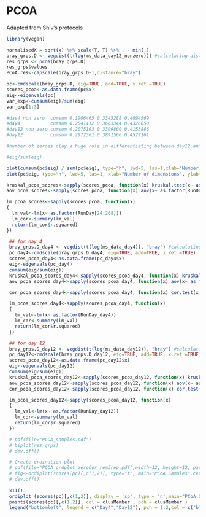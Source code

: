 
# PCOA

Adapted from Shiv's protocols


```r
library(vegan)
```


```r
normalisedX = sqrt(x) %>% scale(T, T) %>% . - min(.)
bray_grps.D <- vegdist(t(log(ms_data_day12_nonzero))) #calculating distance matrix using bray curtis (default)
res_grps <- pcoa(bray_grps.D)
res_grps$values
PCoA.res<-capscale(bray_grps.D~1,distance="bray") 
```

```r
pc<-cmdscale(bray_grps.D, eig=TRUE, add=TRUE, x.ret =TRUE) 
scores_pcoa<-as.data.frame(pc$x)
eig<-eigenvals(pc) 
var_exp<-cumsum(eig)/sum(eig)
var_exp[1:3]

#day4 non zero  cumsum 0.1906465 0.3345288 0.4094569
#day4           cumsum 0.2041412 0.3663344 0.4326650
#day12 non zero cumsum 0.2075193 0.3309860 0.4153886
#day12          cumsum 0.2972361 0.3891566 0.4529161

```

```r
#number of zeroes play a huge role in differentiating between day12 and day12non_zero

#eig/sum(eig)

plot(cumsum(pc$eig) / sum(pc$eig), type="h", lwd=5, las=1,xlab="Number of dimensions",ylab=expression(R^2))
plot(pc$eig, type="h", lwd=5, las=1, xlab="Number of dimensions", ylab="Eigenvalues")

kruskal_pcoa_scores<-sapply(scores_pcoa, function(x) kruskal.test(x~ as.factor(RunDay)) )
aov_pcoa_scores<-sapply(scores_pcoa, function(x) aov(x~ as.factor(RunDay)) )

lm_pcoa_scores<-sapply(scores_pcoa, function(x) 
{
  lm_val<-lm(x~ as.factor(RunDay[24:268])) 
  lm_cor<-summary(lm_val)
  return(lm_cor$r.squared)
})
```

```r
 ## for day 4
 bray_grps.D_day4 <- vegdist(t(log(ms_data_day4)), "bray") #calculating distance matrix using bray curtis
 pc_day4<-cmdscale(bray_grps.D_day4, eig=TRUE, add=TRUE, x.ret =TRUE) 
 scores_pcoa_day4<-as.data.frame(pc_day4$x)
 eig<-eigenvals(pc_day4)
 cumsum(eig/sum(eig))
 kruskal_pcoa_scores_day4<-sapply(scores_pcoa_day4, function(x) kruskal.test(x~ as.factor(RunDay_day4)) )
 aov_pcoa_scores_day4<-sapply(scores_pcoa_day4, function(x) aov(x~ as.factor(RunDay_day4)) )

 cor_pcoa_scores_day4<-sapply(scores_pcoa_day4, function(x) cor.test(x,RunDay_day4,method="kendall",use="all.obs"))

 lm_pcoa_scores_day4<-sapply(scores_pcoa_day4, function(x) 
 {
   lm_val<-lm(x~ as.factor(RunDay_day4)) 
   lm_cor<-summary(lm_val)
   return(lm_cor$r.squared)
 })

 ## for day 12
 bray_grps.D_day12 <- vegdist(t(log(ms_data_day12)), "bray") #calculating distance matrix using bray curtis
 pc_day12<-cmdscale(bray_grps.D_day12, eig=TRUE, add=TRUE, x.ret =TRUE) 
 scores_pcoa_day12<-as.data.frame(pc_day12$x)
 eig<-eigenvals(pc_day12)
 cumsum(eig/sum(eig))
 kruskal_pcoa_scores_day12<-sapply(scores_pcoa_day12, function(x) kruskal.test(x~ as.factor(RunDay_day12)) )
 aov_pcoa_scores_day12<-sapply(scores_pcoa_day12, function(x) aov(x~ as.factor(RunDay_day12)) )
 cor_pcoa_scores_day12<-sapply(scores_pcoa_day12, function(x) cor.test(x,RunDay_day12,method="kendall",use="all.obs"))

 lm_pcoa_scores_day12<-sapply(scores_pcoa_day12, function(x) 
 {
   lm_val<-lm(x~ as.factor(RunDay_day12)) 
   lm_cor<-summary(lm_val)
   return(lm_cor$r.squared)
 })

 # pdf(file="PCOA_samples.pdf")
 # biplot(res_grps)
 # dev.off()

 # Create ordination plot
 # pdf(file="PCOA_ordplot_zeroCor_rem5rep.pdf",width=12, height=12, paper="a4r")
 # fig<-ordiplot(scores(pc)[,c(1,2)], type="t", main="PCoA Samples",cex=0.5)
 # dev.off()
 
 x11()
 ordiplot (scores(pc)[,c(1,2)], display = 'sp', type = 'n',main="PCoA Samples", cex=0.5)
 points(scores(pc)[,c(1,2)], col = clusMember , pch = clusMember )
 legend("bottomleft", legend = c("Day4","Day12"), pch = 1:2,col = c("blue","red"))
```
